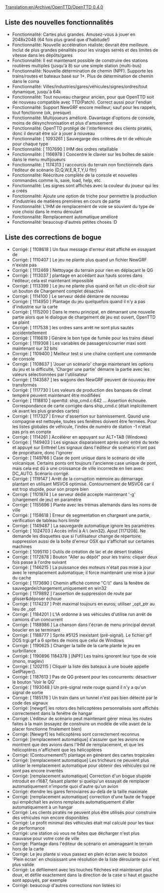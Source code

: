 [[Translation:en/Archive/OpenTTD/OpenTTD 0.4.0]]


{{fr/Livraison|prec=OpenTTD 0.3.6|suiv=OpenTTD 0.4.0.1|date=15/05/2005}}

==Liste des nouvelles fonctionnalités==
*Fonctionnalité: Cartes plus grandes. Amusez-vous à jouer en 2048x2048 (64 fois plus grand que d'habitude!)
*Fonctionnalité: Nouvelle accélération réaliste; devrait être meilleure. Inclut de plus grandes pénalités pour les virages serrés et des limites de vitesse dans les dépôts/gares
*Fonctionnalité: Il est maintenant possible de construire des stations routières multiples (jusqu'à 8) sur une simple station (multi-bus)
*Fonctionnalité: Nouvelle détermination de chemin (NPF). Supporte les trains/routes et bateaux basé sur 1*. Plus de détermination de chemin dans le coma
*Fonctionnalité: Villes/industries/gares/véhicules/signes/ordres/tout dynamique, jusqu'à 64k
*Fonctionnalité: Tout nouveau chargeur ancien, pour que OpenTTD soit de nouveau compatible avec TTD(Patch). Correct aussi pour l'endian
*Fonctionnalité: Support NewGRF encore meilleur; sauf pour les rappels, tout fonctionne (ok, presque)
*Fonctionnalité: Multijoueurs amélioré. Davantage d'options de console, moins de désynchronisation et plus d'amusement
*Fonctionnalité: OpenTTD protégé de l'interférence des clients piratés, donc il devrait être sûr à jouer à nouveau
*Fonctionnalité: [ 1093261 ] Sauvegarge des critères de tri de véhicule pour chaque type
*Fonctionnalité: [ 1107690 ] IHM des ordres retaillable
*Fonctionnalité: [ 1166978 ] Concentre le clavier sur les boîtes de saisie dans le menu multijoueurs
*Fonctionnalité: [ 1174313 ] raccourcis du terrain non fonctionnels dans l'éditeur de scénario (D,Q,W,E,R,T,Y,U fltr)
*Fonctionnalité: Réécriture complète de la console et nouvelles commandes comme ls, save, load, help, etc.
*Fonctionnalité: Les signes sont affichés avec la couleur du joueur qui les a créés
*Fonctionnalité: Ajoute une option de triche pour permettre la production d'industries de matières premières en cours de partie
*Fonctionnalité: L'IHM de remplacement de voie se souvient du type de voie choisi dans le menu déroulant
*Fonctionnalité: Remplacement automatique amélioré
*Fonctionnalité: beaucoup d'autres petites choses :D

==Liste des corrections de bogue==
*Corrigé: [ 1108618 ] Un faux message d'erreur était affiché en essayant de
*Corrigé: [ 1110407 ] Le jeu ne plante plus quand un fichier NewGRF n'existe pas
*Corrigé: [ 1112469 ] Nettoyage du terrain pour rien en déplaçant le QG
*Corrigé: [ 1113037 ] plantage en accédant aux hauts scores dans l'éditeur; cela est maintenant impossible
*Corrigé: [ 1113399 ] Le jeu ne plante plus quand on fait un clic-droit sur un bouton de Chargement  complet désactivé
*Corrigé: [ 1114100 ] Le serveur dédié démarre de nouveau
*Corrigé: [ 1114950 ] Plantage du jeu quelquefois quand il n'y a pas d'industrie sur la carte
*Corrigé: [ 1115200 ] Dans le menu principal, en démarrant une nouvelle partie alors que le dialogue de chargement de jeu est ouvert, OpenTTD se plaint
*Corrigé: [ 1117538 ] les ordres sans arrêt ne sont plus sautés accidentellement
*Corrigé: [ 1116619 ] Génère le bon type de fumée pour les trains diésel
*Corrigé: [ 1119308 ] Les variables de passagers/courrier maxi sont maintenant sur 32 bits
*Corrigé: [ 1109400 ] Meilleur test si une chaîne contient une commande de console
*Corrigé: [ 1108637 ] 'Jouer un scénario' charge maintenant les options du jeu et la difficulté, 'Charger une partie' démarre la partie avec les valeurs sélectionnées par l'utilisateur
*Corrigé: [ 1143587 ] les wagons des NewGRF peuvent de nouveau être transformés
*Corrigé: [ 1117730 ] Les valeurs de production des banques de climat tempéré peuvent maintenant être modifiées
*Corrigé: [ 1118810 ] openttd: ship_cmd.c:642 ... Assertion échouée. Correspondance de carte corrigée dans ship_cmd.c (était implciitement ok avant les plus grandes cartes)
*Corrigé: [ 1117327 ] Erreur d'assertion sur bannissement. Qaund une compagnie est nettoyée, toutes ses fenêtres doivent être fermées. Pour les listes globales de véhicule, l'index de numéro de station -1 n'était pas pris en compte
*Corrigé: [ 1114261 ] Accélérer en appuyant sur ALT+TAB (Windows)
*Corrigé: [ 1149403 ] Les signaux disparaissent après avoir entré du texte et appuyé sur Enttrée! Les signaux dans l'éditeur de scénario n'ont pas de propriétaire, donc l'ignorer
*Corrigé: [ 1149766 ] Case de pont unique dans le scénario de ville volcanique. Certains ponts ont toujours l'ancienne case unique de pont, mais cela est dû à une croissance de ville incorrecte en lien avec DC_AUTO. Scénario corrigé.
*Corrigé: [ 1119147 ] Arrêt de la corruption mémoire au démarrage plantant en utilisant MSVC6 optimisé. Contournement de MSVC6 car il est trop stupide, pour son propre bien
*Corrigé: [ 1101874 ] Le serveur dédié accepte maintenant '-g' (chargement de jeu) en paramètre
*Corrigé: [ 1155696 ] Plante avec les trémas allemands dans les noms de ville
*Corrigé: [ 1158618 ] Erreur de segmentation en chargeant une partie, vérification de tableau hors limite
*Corrigé: [ 1149487 ] La sauvegarde automatique ignore les paramètres
*Corrigé: [ 1024703 ] Accès infini à A:\ (win32). Ajout [1171208]. Ne demande les disquettes que si l'utilisateur change de répertoire; suppression aussi de la boîte d'erreur OSX qui s'affichait sur certaines machines
*Corrigé: [ 1095110 ] Outils de création de lac et de désert tirables
*Corrigé: [ 1172878 ] Bouton "Aller au dépôt" pour les trains: cliquer deux fois passe  à l'ordre suivant
*Corrigé: [ 1146215 ] La puissance des moteurs n'était pas mise à jour avec le remplacement automatique; il force maintenant une mise à jour du cache
*Corrigé: [ 1173690 ] Chemin affiché comme "C:\\" dans la fenêtre de sauvegarde/chargement,uniquement en win32
*Corrigé: [ 1179892 ] l'assertion de suppression de route par glisser&déposer échoue
*Corrigé: [ 1174237 ] Prêt maximal toujours en euros; utiliser _opt_ptr au lieu de _opt
*Corrigé: [ 1184201 ] L'IA ordonne à ses véhicules d'utilise run arrêt de camions d'un concurrent
*Corrigé: [ 1188986 ] La chanson dans l'écran de menu principal devrait boucler en se terminant
*Corrigé: [ 1188777 ] Sprite #5125 inexistant (pré-signal). Le fichier grf DOS trgi.grf a 6 sprites de moins que celui de Windows
*Corrigé: [ 1190625 ] Changer la taille de la carte plante le jeu en surbrillance
*Corrigé: [ 1190896 1184378 ] [NPF] Les trains ignorent leur type de voie (mono, maglev)
*Corrigé: [ 1202115 ] Cliquer la liste des bateaux à une bouée appelle GetPlayer().
*Corrigé: [ 1187613 ] Pas de QG présent pour les concurrents: désactiver le bouton 'Voir le QG'
*Corrigé: [ 1193048 ] Un pré-signal reste rouge quand il n'y a qu'un signal de sortie
*Corrigé: [ 1185176 ] Un train dans un tunnel n'est pas bien détecté par le code des signaux
*Corrigé: [newgrf] les rotors des hélicoptères personnalisés sont affichés correctement dans la fenêtre de hangar
*Corrigé: L'éditeur de scénario peut maintenant gérer mieux les routes faites à la main (essayez de construire un modèle de ville avant de la placer fonctionne finalement bien)
*Corrigé: [Newgrf] les hélicoptères sont correctement reconnus
*Corrigé: [remplacement automatique] s'assurer que les avions ne montrent que des avions dans l'IHM de remplacement, et que les hélicoptères n'affichent que les hélicoptères
*Corrigé: (Contournement?) plantage en générant des cartes tropicales
*Corrigé: [remplacement automatique] Les tricheurs ne peuvent plus utiliser le remplacement automatique pour obtenir des véhicules qui ne sont pas encore inventés
*Corrigé: [remplacement automatique] Correction d'un bogue stupide introduit en r1687, faisant planter si quelqu'un essayait de remplacer automatiquement n'importe quoi d'autre qu'un avion
*Corrigé: étendre les gares ferroviaires au-delà de la taille maximale
*Corrigé: [remplacement automatique] correction d'une faute de frappe qui empêchait les avions remplacés automatiquement d'aller automatiquement à un hangar
*Corrigé: Les clients piratés ne peuvent plus être utilisés pour construire des véhicules non encore disponibles
*Corrigé: Le profit minimal des véhicules était mal calculé pour les taux de performance
*Corrigé: une station où vous ne faites que décharger n'est plus mauvaise pour votre cote de ville
*Corrigé: Plantage dans l'éditeur de scénario en aménageant le terrain hors de la carte
*Corrigé: Le jeu plante si vous passez en plein écran avec le bouton 'Plein écran' en choisissant une résolution de la liste déroulante qui n'est plus valide
*Corrigé: Le défilement avec les touches fléchées est maintenant plus doux, et défile exactement dans la direction de la case si haut et gauche sont appuyés, par exemple
*Corrigé: beaucoup d'autres corrections non listées ici